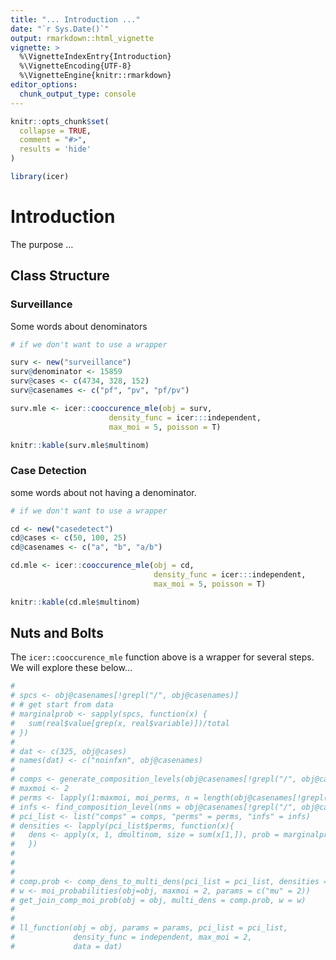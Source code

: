 ```yaml
---
title: "... Introduction ..."
date: "`r Sys.Date()`"
output: rmarkdown::html_vignette
vignette: >
  %\VignetteIndexEntry{Introduction}
  %\VignetteEncoding{UTF-8}
  %\VignetteEngine{knitr::rmarkdown}
editor_options: 
  chunk_output_type: console
---
```


```r
knitr::opts_chunk$set(
  collapse = TRUE,
  comment = "#>",
  results = 'hide'
)
```

```r
library(icer)
```

# Introduction
The purpose ... 

## Class Structure
### Surveillance 
Some words about denominators 

```r
# if we don't want to use a wrapper

surv <- new("surveillance")
surv@denominator <- 15859
surv@cases <- c(4734, 328, 152)
surv@casenames <- c("pf", "pv", "pf/pv")

```


```r

surv.mle <- icer::cooccurence_mle(obj = surv, 
                      density_func = icer:::independent,
                      max_moi = 5, poisson = T)

knitr::kable(surv.mle$multinom)

```



### Case Detection
some words about not having a denominator. 
```r
# if we don't want to use a wrapper

cd <- new("casedetect")
cd@cases <- c(50, 100, 25)
cd@casenames <- c("a", "b", "a/b")

```


```r

cd.mle <- icer::cooccurence_mle(obj = cd, 
                                density_func = icer:::independent,
                                max_moi = 5, poisson = T)

knitr::kable(cd.mle$multinom)

```


## Nuts and Bolts
The `icer::cooccurence_mle` function above is a wrapper for several steps. We will explore these below... 
```r

# 
# spcs <- obj@casenames[!grepl("/", obj@casenames)]
# # get start from data
# marginalprob <- sapply(spcs, function(x) {
#   sum(real$value[grep(x, real$variable)])/total
# })
# 
# dat <- c(325, obj@cases)
# names(dat) <- c("noinfxn", obj@casenames)
# 
# comps <- generate_composition_levels(obj@casenames[!grepl("/", obj@casenames)])
# maxmoi <- 2
# perms <- lapply(1:maxmoi, moi_perms, n = length(obj@casenames[!grepl("/", obj@casenames)]))
# infs <- find_composition_level(nms = obj@casenames[!grepl("/", obj@casenames)], perms)
# pci_list <- list("comps" = comps, "perms" = perms, "infs" = infs)
# densities <- lapply(pci_list$perms, function(x){
#   dens <- apply(x, 1, dmultinom, size = sum(x[1,]), prob = marginalprob)
#   })
# 
# 
# 
# comp.prob <- comp_dens_to_multi_dens(pci_list = pci_list, densities = densities)
# w <- moi_probabilities(obj=obj, maxmoi = 2, params = c("mu" = 2))
# get_join_comp_moi_prob(obj = obj, multi_dens = comp.prob, w = w)
# 
# 
# ll_function(obj = obj, params = params, pci_list = pci_list,
#             density_func = independent, max_moi = 2, 
#             data = dat)


```



